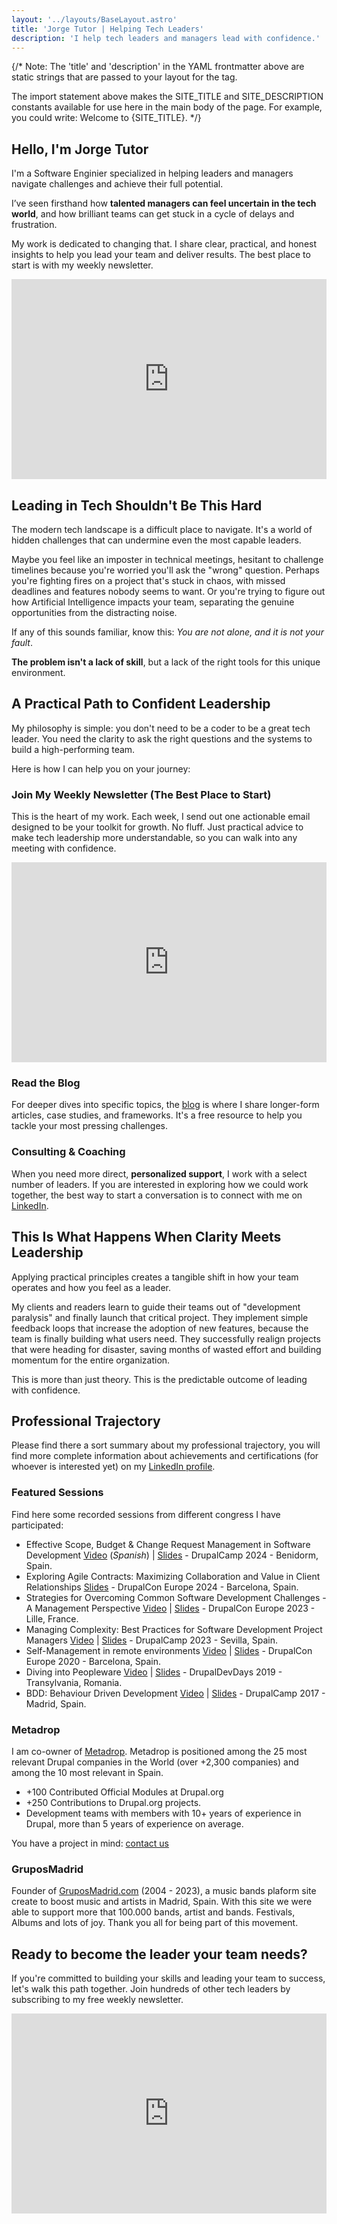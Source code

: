 ```yaml
---
layout: '../layouts/BaseLayout.astro'
title: 'Jorge Tutor | Helping Tech Leaders'
description: 'I help tech leaders and managers lead with confidence.'
---
```


{/*
  Note: The 'title' and 'description' in the YAML frontmatter above are static strings
  that are passed to your layout for the <head> tag.

  The import statement above makes the SITE_TITLE and SITE_DESCRIPTION
  constants available for use here in the main body of the page.
  For example, you could write: Welcome to {SITE_TITLE}.
*/}

## Hello, I'm Jorge Tutor

I'm a Software Enginier specialized in helping leaders and managers navigate challenges and achieve their full potential.

I’ve seen firsthand how <strong>talented managers can feel uncertain in the tech world</strong>, and how brilliant teams can get stuck in a cycle of delays and frustration.

My work is dedicated to changing that. I share clear, practical, and honest insights to help you lead your team and deliver results. The best place to start is with my weekly newsletter.

<iframe src="https://jorgetutor.substack.com/embed" width="100%" height="320" class="border border-[#EEE] bg-white" frameborder="0" scrolling="no"></iframe>

## Leading in Tech Shouldn't Be This Hard
The modern tech landscape is a difficult place to navigate. It's a world of hidden challenges that can undermine even the most capable leaders.

Maybe you feel like an imposter in technical meetings, hesitant to challenge timelines because you're worried you'll ask the "wrong" question. Perhaps you're fighting fires on a project that's stuck in chaos, with missed deadlines and features nobody seems to want. Or you're trying to figure out how Artificial Intelligence impacts your team, separating the genuine opportunities from the distracting noise.

If any of this sounds familiar, know this: *You are not alone, and it is not your fault*. 

**The problem isn't a lack of skill**, but a lack of the right tools for this unique environment.


## A Practical Path to Confident Leadership
My philosophy is simple: you don't need to be a coder to be a great tech leader. You need the clarity to ask the right questions and the systems to build a high-performing team.

Here is how I can help you on your journey:

### Join My **Weekly Newsletter** (The Best Place to Start)

This is the heart of my work. Each week, I send out one actionable email designed to be your toolkit for growth. No fluff. Just practical advice to make tech leadership more understandable, so you can walk into any meeting with confidence.

<iframe src="https://jorgetutor.substack.com/embed" width="100%" height="320" class="border border-[#EEE] bg-white" frameborder="0" scrolling="no"></iframe>

### Read the **Blog**

For deeper dives into specific topics, the [blog](/blog) is where I share longer-form articles, case studies, and frameworks. It's a free resource to help you tackle your most pressing challenges.

### **Consulting** & **Coaching**
	
When you need more direct, **personalized support**, I work with a select number of leaders. If you are interested in exploring how we could work together, the best way to start a conversation is to connect with me on [LinkedIn](https://www.linkedin.com/in/jorgetutor/).

## This Is What Happens When Clarity Meets Leadership
Applying practical principles creates a tangible shift in how your team operates and how you feel as a leader.

My clients and readers learn to guide their teams out of "development paralysis" and finally launch that critical project. They implement simple feedback loops that increase the adoption of new features, because the team is finally building what users need. They successfully realign projects that were heading for disaster, saving months of wasted effort and building momentum for the entire organization.

This is more than just theory. This is the predictable outcome of leading with confidence.

## Professional Trajectory

Please find there a sort summary about my professional trajectory, you will find more complete information about achievements and certifications (for whoever is interested yet) on my [LinkedIn profile](https://www.linkedin.com/in/jorgetutor/).

### Featured Sessions

Find here some recorded sessions from different congress I have participated:

- Effective Scope, Budget & Change Request Management in Software Development [Video](https://www.youtube.com/watch?v=KDJc4_YFL9c&t=265s) (*Spanish*) | [Slides](https://docs.google.com/presentation/d/1iJHidM27ti31gj7j80hIw9OX2Fem-AlBr5E2l7WTeiM/preview) - DrupalCamp 2024 - Benidorm, Spain.
- Exploring Agile Contracts: Maximizing Collaboration and Value in Client Relationships [Slides](https://docs.google.com/presentation/d/1TnTD2RI1CtO-StSqy8irZSyMceU3OJMqWeaaOIL--Lg/preview) - DrupalCon Europe 2024 - Barcelona, Spain.
- Strategies for Overcoming Common Software Development Challenges - A Management Perspective [Video](https://www.youtube.com/watch?v=6gMDCBqNSEk) | [Slides](https://docs.google.com/presentation/d/16wvKhUOWJHfmvxpg4CsNLqe2pSOhH14lQt90x7Dg_fA/preview) - DrupalCon Europe 2023 - Lille, France.
- Managing Complexity: Best Practices for Software Development Project Managers [Video](https://www.youtube.com/watch?v=eWWVIsDYpTw) | [Slides](https://docs.google.com/presentation/d/18mchru70PgRSYZP9Wk6xuz6JQIneVImFUtWmj3obeiU/preview) - DrupalCamp 2023 - Sevilla, Spain.
- Self-Management in remote environments [Video](https://www.youtube.com/watch?v=0zax_kubN10) | [Slides](https://docs.google.com/presentation/d/1hRfan3ka7HpRg75bKDCYWEgdR7CcRMLn9GdDMbRBXw4/edit) - DrupalCon Europe 2020 - Barcelona, Spain.
- Diving into Peopleware [Video](https://www.youtube.com/watch?v=ze6zgpKOugQ) | [Slides](https://jorgetutor.github.io/2019-drupaldevdays-peopleware/#/) - DrupalDevDays 2019 - Transylvania, Romania.
- BDD: Behaviour Driven Development [Video](https://www.youtube.com/watch?v=01mK_1Fn9Ts) | [Slides](https://jorgetutor.github.io/bdd-drupalcampes-2017/#/) - DrupalCamp 2017 - Madrid, Spain.

### Metadrop

I am co-owner of [Metadrop](https://metadrop.net). Metadrop is positioned among the 25 most relevant Drupal companies in the World (over +2,300 companies) and among the 10 most relevant in Spain.

- +100 Contributed Official Modules at Drupal.org
- +250 Contributions to Drupal.org projects.
- Development teams with members with 10+ years of experience in Drupal, more than 5 years of experience on average.

You have a project in mind: [contact us](https://metadrop.net/en/contact)

### GruposMadrid

Founder of [GruposMadrid.com](https://gruposmadrid.com/) (2004 - 2023), a music bands plaform site create to boost music and artists in Madrid, Spain. With this site we were able to support more that 100.000 bands, artist and bands. Festivals, Albums and lots of joy. Thank you all for being part of this movement.

## Ready to become the leader your team needs?
If you're committed to building your skills and leading your team to success, let's walk this path together. Join hundreds of other tech leaders by subscribing to my free weekly newsletter.

<iframe src="https://jorgetutor.substack.com/embed" width="100%" height="320" class="border border-[#EEE] bg-white" frameborder="0" scrolling="no"></iframe>
